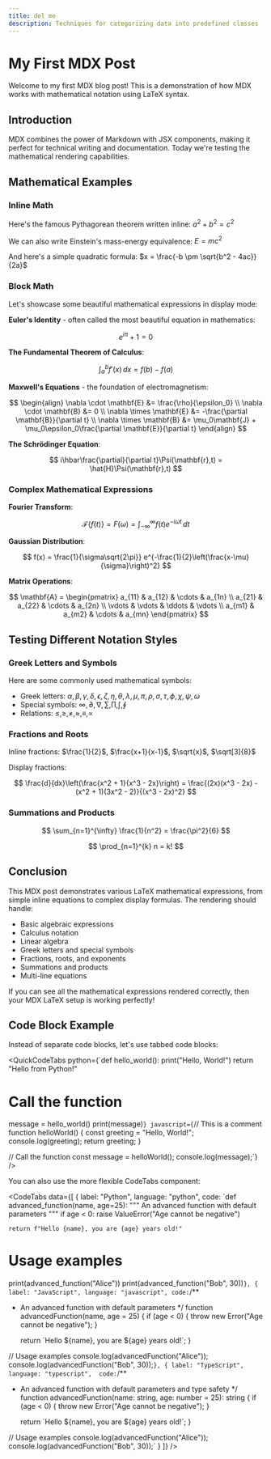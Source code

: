 ```yaml
---
title: del me
description: Techniques for categorizing data into predefined classes
---
```


# My First MDX Post

Welcome to my first MDX blog post! This is a demonstration of how MDX works with mathematical notation using LaTeX syntax.

## Introduction

MDX combines the power of Markdown with JSX components, making it perfect for technical writing and documentation. Today we're testing the mathematical rendering capabilities.

## Mathematical Examples

### Inline Math

Here's the famous Pythagorean theorem written inline: $a^2 + b^2 = c^2$

We can also write Einstein's mass-energy equivalence: $E = mc^2$

And here's a simple quadratic formula: $x = \frac{-b \pm \sqrt{b^2 - 4ac}}{2a}$

### Block Math

Let's showcase some beautiful mathematical expressions in display mode:

**Euler's Identity** - often called the most beautiful equation in mathematics:

$$
e^{i\pi} + 1 = 0
$$

**The Fundamental Theorem of Calculus**:

$$
\int_a^b f'(x) \, dx = f(b) - f(a)
$$

**Maxwell's Equations** - the foundation of electromagnetism:

$$
\begin{align}
\nabla \cdot \mathbf{E} &= \frac{\rho}{\epsilon_0} \\
\nabla \cdot \mathbf{B} &= 0 \\
\nabla \times \mathbf{E} &= -\frac{\partial \mathbf{B}}{\partial t} \\
\nabla \times \mathbf{B} &= \mu_0\mathbf{J} + \mu_0\epsilon_0\frac{\partial \mathbf{E}}{\partial t}
\end{align}
$$

**The Schrödinger Equation**:

$$
i\hbar\frac{\partial}{\partial t}\Psi(\mathbf{r},t) = \hat{H}\Psi(\mathbf{r},t)
$$

### Complex Mathematical Expressions

**Fourier Transform**:

$$
\mathcal{F}\{f(t)\} = F(\omega) = \int_{-\infty}^{\infty} f(t) e^{-i\omega t} \, dt
$$

**Gaussian Distribution**:

$$
f(x) = \frac{1}{\sigma\sqrt{2\pi}} e^{-\frac{1}{2}\left(\frac{x-\mu}{\sigma}\right)^2}
$$

**Matrix Operations**:

$$
\mathbf{A} = \begin{pmatrix}
a_{11} & a_{12} & \cdots & a_{1n} \\
a_{21} & a_{22} & \cdots & a_{2n} \\
\vdots & \vdots & \ddots & \vdots \\
a_{m1} & a_{m2} & \cdots & a_{mn}
\end{pmatrix}
$$

## Testing Different Notation Styles

### Greek Letters and Symbols

Here are some commonly used mathematical symbols:

- Greek letters: $\alpha, \beta, \gamma, \delta, \epsilon, \zeta, \eta, \theta, \lambda, \mu, \pi, \rho, \sigma, \tau, \phi, \chi, \psi, \omega$
- Special symbols: $\infty, \partial, \nabla, \sum, \prod, \int, \oint$
- Relations: $\leq, \geq, \neq, \approx, \equiv, \propto$

### Fractions and Roots

Inline fractions: $\frac{1}{2}$, $\frac{x+1}{x-1}$, $\sqrt{x}$, $\sqrt[3]{8}$

Display fractions:

$$
\frac{d}{dx}\left(\frac{x^2 + 1}{x^3 - 2x}\right) = \frac{(2x)(x^3 - 2x) - (x^2 + 1)(3x^2 - 2)}{(x^3 - 2x)^2}
$$

### Summations and Products

$$
\sum_{n=1}^{\infty} \frac{1}{n^2} = \frac{\pi^2}{6}
$$

$$
\prod_{n=1}^{k} n = k!
$$

## Conclusion

This MDX post demonstrates various LaTeX mathematical expressions, from simple inline equations to complex display formulas. The rendering should handle:

- Basic algebraic expressions
- Calculus notation
- Linear algebra
- Greek letters and special symbols
- Fractions, roots, and exponents
- Summations and products
- Multi-line equations

If you can see all the mathematical expressions rendered correctly, then your MDX LaTeX setup is working perfectly!


## Code Block Example


Instead of separate code blocks, let's use tabbed code blocks:

<QuickCodeTabs
  python={`def hello_world():
    print("Hello, World!")
    return "Hello from Python!"

# Call the function
message = hello_world()
print(message)`}
  javascript={`// This is a comment
function helloWorld() {
  const greeting = "Hello, World!";
  console.log(greeting);
  return greeting;
}

// Call the function
const message = helloWorld();
console.log(message);`}
/>

You can also use the more flexible CodeTabs component:

<CodeTabs
  data={[
    {
      label: "Python",
      language: "python",
      code: `def advanced_function(name, age=25):
    """
    An advanced function with default parameters
    """
    if age < 0:
        raise ValueError("Age cannot be negative")
    
    return f"Hello {name}, you are {age} years old!"

# Usage examples
print(advanced_function("Alice"))
print(advanced_function("Bob", 30))`
    },
    {
      label: "JavaScript",
      language: "javascript",
      code: `/**
 * An advanced function with default parameters
 */
function advancedFunction(name, age = 25) {
    if (age < 0) {
        throw new Error("Age cannot be negative");
    }
    
    return \`Hello \${name}, you are \${age} years old!\`;
}

// Usage examples
console.log(advancedFunction("Alice"));
console.log(advancedFunction("Bob", 30));`
    },
    {
      label: "TypeScript",
      language: "typescript", 
      code: `/**
 * An advanced function with default parameters and type safety
 */
function advancedFunction(name: string, age: number = 25): string {
    if (age < 0) {
        throw new Error("Age cannot be negative");
    }
    
    return \`Hello \${name}, you are \${age} years old!\`;
}

// Usage examples
console.log(advancedFunction("Alice"));
console.log(advancedFunction("Bob", 30));`
    }
  ]}
/>